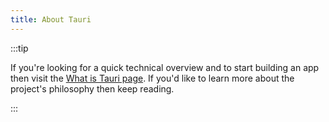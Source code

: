 ```yaml
---
title: About Tauri
---
```


:::tip

If you're looking for a quick technical overview and to start building an app then visit the [What is Tauri page](/start/). If you'd like to learn more about the project's philosophy then keep reading.

:::


<CardGrid>
	<LinkCard
		title="Tauri Philosophy"
		href="/about/philosophy"
		description="Learn more about the approach behind Tauri"
	/>
	<LinkCard
		title="Governance"
		href="/about/governance"
		description="Understand how the Tauri governance structure is setup"
	/>
	<LinkCard
		title="Trademark"
		href="/about/trademark"
		description="Guidelines for using the Tauri trademark"
	/>
</CardGrid>
